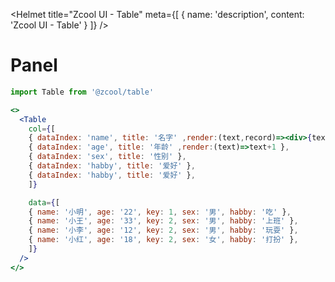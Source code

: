 
<Helmet
  title="Zcool UI - Table"
  meta={[
    {
      name: 'description',
      content: 'Zcool UI - Table'
    }
  ]}
/>

# Panel

```js
import Table from '@zcool/table'
```

```.jsx
<>
  <Table 
    col={[
    { dataIndex: 'name', title: '名字' ,render:(text,record)=><div>{text+record.age}</div> },
    { dataIndex: 'age', title: '年龄' ,render:(text)=>text+1 },
    { dataIndex: 'sex', title: '性别' },
    { dataIndex: 'habby', title: '爱好' },
    { dataIndex: 'habby', title: '爱好' },
    ]}

    data={[
    { name: '小明', age: '22', key: 1, sex: '男', habby: '吃' },
    { name: '小王', age: '33', key: 2, sex: '男', habby: '上班' },
    { name: '小李', age: '12', key: 2, sex: '男', habby: '玩耍' },
    { name: '小红', age: '18', key: 2, sex: '女', habby: '打扮' },
    ]}  
  />
</>
```
